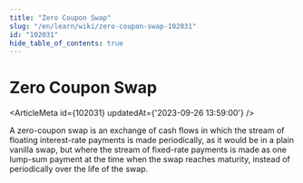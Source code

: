 ```yaml
---
title: "Zero Coupon Swap"
slug: "/en/learn/wiki/zero-coupon-swap-102031"
id: "102031"
hide_table_of_contents: true
---
```



# Zero Coupon Swap

<ArticleMeta id={102031} updatedAt={'2023-09-26 13:59:00'} />
<div className='border-solid border-b border-t-0 my-4 border-[var(--ifm-color-gray-300)]' />

A zero-coupon swap is an exchange of cash flows in which the stream of floating interest-rate payments is made periodically, as it would be in a plain vanilla swap, but where the stream of fixed-rate payments is made as one lump-sum payment at the time when the swap reaches maturity, instead of periodically over the life of the swap.
